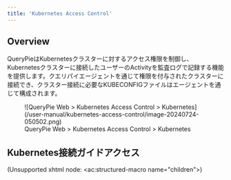```yaml
---
title: 'Kubernetes Access Control'
---
```


## Overview

QueryPieはKubernetesクラスターに対するアクセス権限を制御し、Kubernetesクラスターに接続したユーザーのActivityを監査ログで記録する機能を提供します。クエリパイエージェントを通じて権限を付与されたクラスターに接続でき、クラスター接続に必要なKUBECONFIGファイルはエージェントを通じて構成されます。

<figure data-layout="center" data-align="center">
![QueryPie Web &gt; Kubernetes Access Control &gt; Kubernetes](/user-manual/kubernetes-access-control/image-20240724-050502.png)
<figcaption>
QueryPie Web &gt; Kubernetes Access Control &gt; Kubernetes
</figcaption>
</figure>


## Kubernetes接続ガイドアクセス

(Unsupported xhtml node: &lt;ac:structured-macro name="children"&gt;)
